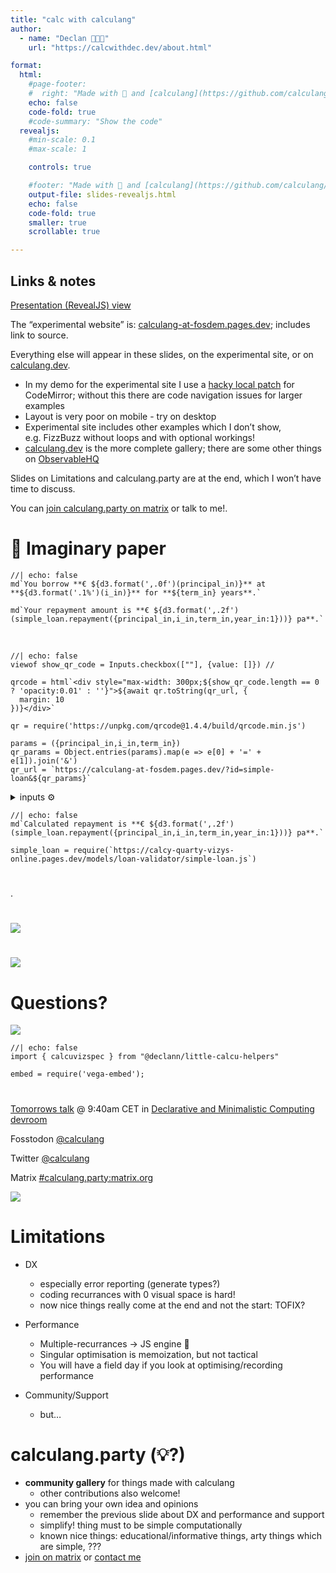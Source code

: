```yaml
---
title: "calc with calculang"
author:
  - name: "Declan 🧮👨‍💻"
    url: "https://calcwithdec.dev/about.html"

format:
  html:
    #page-footer:
    #  right: "Made with 💓 and [calculang](https://github.com/calculang/calculang)"
    echo: false
    code-fold: true
    #code-summary: "Show the code"
  revealjs:
    #min-scale: 0.1
    #max-scale: 1

    controls: true

    #footer: "Made with 💓 and [calculang](https://github.com/calculang/calculang)"
    output-file: slides-revealjs.html
    echo: false
    code-fold: true
    smaller: true
    scrollable: true

---
```


## Links & notes

[Presentation (RevealJS) view](/slides-revealjs.html)

The "experimental website" is: [calculang-at-fosdem.pages.dev](https://calculang-at-fosdem.pages.dev); includes link to source.

Everything else will appear in these slides, on the experimental site, or on [calculang.dev](https://calculang.dev).

- In my demo for the experimental site I use a [hacky local patch](https://discuss.codemirror.net/t/force-complete-dom-render/7777) for CodeMirror; without this there are code navigation issues for larger examples
- Layout is very poor on mobile - try on desktop
- Experimental site includes other examples which I don't show, e.g. FizzBuzz without loops and with optional workings!
- [calculang.dev](https://calculang.dev) is the more complete gallery; there are some other things on [ObservableHQ](https://observablehq.com/collection/@declann/calculang)

Slides on Limitations and calculang.party are at the end, which I won't have time to discuss.

You can [join calculang.party on matrix](https://matrix.to/#/#calculang.party:matrix.org) or talk to me!.

# 📝 Imaginary paper

```ojs
//| echo: false
md`You borrow **€ ${d3.format(',.0f')(principal_in)}** at **${d3.format('.1%')(i_in)}** for **${term_in} years**.`

md`Your repayment amount is **€ ${d3.format(',.2f')(simple_loan.repayment({principal_in,i_in,term_in,year_in:1}))} pa**.`
```

<br/>

```ojs
//| echo: false
viewof show_qr_code = Inputs.checkbox([""], {value: []}) //

qrcode = html`<div style="max-width: 300px;${show_qr_code.length == 0 ? 'opacity:0.01' : ''}">${await qr.toString(qr_url, {
  margin: 10
})}</div>`

qr = require('https://unpkg.com/qrcode@1.4.4/build/qrcode.min.js')

params = ({principal_in,i_in,term_in})
qr_params = Object.entries(params).map(e => e[0] + '=' + e[1]).join('&')
qr_url = `https://calculang-at-fosdem.pages.dev/?id=simple-loan&${qr_params}`
```


<details><summary>inputs ⚙️</summary>

```ojs
//| panel: input
/// layout-ncol: 2 Requires Even # components! or odd error

viewof principal_in = Inputs.range([0, 500000], {label: "Principal 💰 €", step:10000, value:+(100000)});

viewof i_in = Inputs.range([-5/100, 20/100], {label: "Interest rate", step: 0.1/100, value: +(4/100)}); // neg interest is probably contrary and not tested well

viewof term_in = Inputs.select([25, 10, 5, 30, 35, 40, 1, 480], {label: "Term (years)", value: +(10)});
```

</details>


```ojs
//| echo: false
md`Calculated repayment is **€ ${d3.format(',.2f')(simple_loan.repayment({principal_in,i_in,term_in,year_in:1}))} pa**.`
```


```ojs
simple_loan = require(`https://calcy-quarty-vizys-online.pages.dev/models/loan-validator/simple-loan.js`)

```

#

.

#

![](./pic-1.png) <!--{width=100}-->


#

![](./pic-2.png) <!--{width=100}-->


# Questions?

![](./logo4.svg) <!--{width=100}-->

```ojs
//| echo: false
import { calcuvizspec } from "@declann/little-calcu-helpers"

embed = require('vega-embed');
```

# 

[Tomorrows talk](https://fosdem.org/2024/schedule/event/fosdem-2024-2636-declarative-calcs-and-visualization-with-calculang/) @ 9:40am CET in [Declarative and Minimalistic Computing devroom](https://fosdem.org/2024/schedule/track/declarative-and-minimalistic-computing/)

Fosstodon [@calculang](https://fosstodon.org/@calculang)

Twitter [@calculang](https://twitter.com/calculang)

Matrix [#calculang.party:matrix.org](https://matrix.to/#/#calculang.party:matrix.org)

![](./logo4.svg) <!--{width=100}-->


# Limitations

- DX

  - especially error reporting (generate types?)
  - coding recurrances with 0 visual space is hard!
  - now nice things really come at the end and not the start: TOFIX?

- Performance

  - Multiple-recurrances -> JS engine 🤯
  - Singular optimisation is memoization, but not tactical
  - You will have a field day if you look at optimising/recording performance

- Community/Support
  - but...

# calculang.party (💡?)

- **community gallery** for things made with calculang
  - other contributions also welcome!

- you can bring your own idea and opinions
  - remember the previous slide about DX and performance and support
  - simplify! thing must to be simple computationally
  - known nice things: educational/informative things, arty things which are simple, ???

- [join on matrix](https://matrix.to/#/#calculang.party:matrix.org) or [contact me](https://calcwithdec.dev/about.html)
